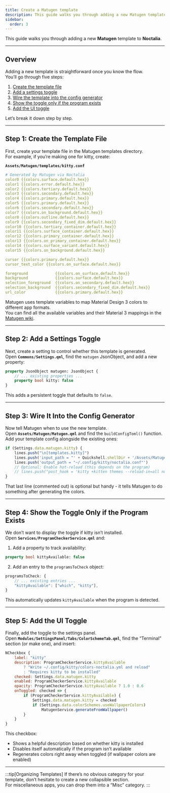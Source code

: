 ```yaml
---
title: Create a Matugen template
description: This guide walks you through adding a new Matugen template to Noctalia.
sidebar:
  order: 3
---
```


This guide walks you through adding a new **Matugen** template to **Noctalia**.

---

## Overview

Adding a new template is straightforward once you know the flow.  
You’ll go through five steps:

1. [Create the template file](#step-1-create-the-template-file)  
2. [Add a settings toggle](#step-2-add-a-settings-toggle)  
3. [Wire the template into the config generator](#step-3-wire-it-into-the-config-generator)  
4. [Show the toggle only if the program exists](#step-4-show-the-toggle-only-if-the-program-exists)  
5. [Add the UI toggle](#step-5-add-the-ui-toggle)

Let’s break it down step by step.

---

## Step 1: Create the Template File

First, create your template file in the Matugen templates directory.  
For example, if you’re making one for kitty, create:

**`Assets/Matugen/templates/kitty.conf`**

```yaml
# Generated by Matugen via Noctalia
color0 {{colors.surface.default.hex}}
color1 {{colors.error.default.hex}}
color2 {{colors.tertiary.default.hex}}
color3 {{colors.secondary.default.hex}}
color4 {{colors.primary.default.hex}}
color5 {{colors.primary.default.hex}}
color6 {{colors.secondary.default.hex}}
color7 {{colors.on_background.default.hex}}
color8 {{colors.outline.default.hex}}
color9 {{colors.secondary_fixed_dim.default.hex}}
color10 {{colors.tertiary_container.default.hex}}
color11 {{colors.surface_container.default.hex}}
color12 {{colors.primary_container.default.hex}}
color13 {{colors.on_primary_container.default.hex}}
color14 {{colors.surface_variant.default.hex}}
color15 {{colors.on_background.default.hex}}

cursor {{colors.primary.default.hex}}
cursor_text_color {{colors.on_surface.default.hex}}

foreground            {{colors.on_surface.default.hex}}
background            {{colors.surface.default.hex}}
selection_foreground  {{colors.on_secondary.default.hex}}
selection_background  {{colors.secondary_fixed_dim.default.hex}}
url_color             {{colors.primary.default.hex}}
```

Matugen uses template variables to map Material Design 3 colors to different app formats.  
You can find all the available variables and their Material 3 mappings in the [Matugen wiki](https://github.com/InioX/matugen/wiki).

---

## Step 2: Add a Settings Toggle

Next, create a setting to control whether this template is generated.  
Open **`Commons/Settings.qml`**, find the `matugen` JsonObject, and add a new property:

```qml
property JsonObject matugen: JsonObject {
    // ... existing properties ...
    property bool kitty: false
}
```

This adds a persistent toggle that defaults to `false`.

---

## Step 3: Wire It Into the Config Generator

Now tell Matugen when to use the new template.  
Open **`Assets/Matugen/Matugen.qml`** and find the `buildConfigToml()` function.  
Add your template config alongside the existing ones:

```qml
if (Settings.data.matugen.kitty) {
    lines.push("\n[templates.kitty]")
    lines.push('input_path = "' + Quickshell.shellDir + '/Assets/Matugen/templates/kitty.conf"')
    lines.push('output_path = "~/.config/kitty/noctalia.conf"')
    // Optional: Enable hot-reload (this depends on the program)
    // lines.push("post_hook = 'kitty +kitten themes --reload-in=all noctalia'")
}
```

That last line (commented out) is optional but handy - it tells Matugen to do something after generating the colors.

---

## Step 4: Show the Toggle Only if the Program Exists

We don’t want to display the toggle if kitty isn’t installed.  
Open **`Services/ProgramCheckerService.qml`** and:

1. Add a property to track availability:

```qml
property bool kittyAvailable: false
```

2. Add an entry to the `programsToCheck` object:

```qml
programsToCheck: {
    // ... existing entries ...
    "kittyAvailable": ["which", "kitty"],
}
```

This automatically updates `kittyAvailable` when the program is detected.

---

## Step 5: Add the UI Toggle

Finally, add the toggle to the settings panel.  
Open **`Modules/SettingsPanel/Tabs/ColorSchemeTab.qml`**, find the “Terminal” section (or make one), and insert:

```qml
NCheckbox {
    label: "kitty"
    description: ProgramCheckerService.kittyAvailable
        ? "Write ~/.config/kitty/colors-noctalia.yml and reload"
        : "Requires kitty to be installed"
    checked: Settings.data.matugen.kitty
    enabled: ProgramCheckerService.kittyAvailable
    opacity: ProgramCheckerService.kittyAvailable ? 1.0 : 0.6
    onToggled: checked => {
        if (ProgramCheckerService.kittyAvailable) {
            Settings.data.matugen.kitty = checked
            if (Settings.data.colorSchemes.useWallpaperColors)
                MatugenService.generateFromWallpaper()
        }
    }
}
```

This checkbox:  
- Shows a helpful description based on whether kitty is installed  
- Disables itself automatically if the program isn’t available  
- Regenerates colors right away when toggled (if wallpaper colors are enabled)

---

:::tip[Organizing Templates]
If there’s no obvious category for your template, don’t hesitate to create a new collapsible section.  
For miscellaneous apps, you can drop them into a “Misc” category.
:::